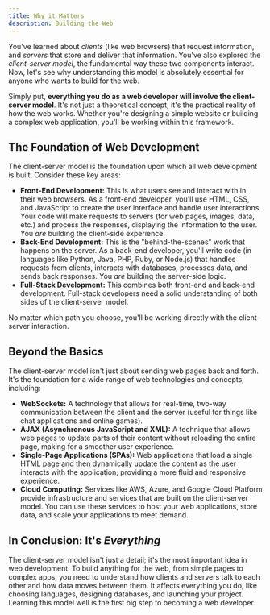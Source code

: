 ```yaml
---
title: Why it Matters
description: Building the Web
---
```


You've learned about _clients_ (like web browsers) that request information, and _servers_ that store and deliver that information.
You've also explored the _client-server model_, the fundamental way these two components interact.
Now, let's see why understanding this model is absolutely essential for anyone who wants to build for the web.

Simply put, **everything you do as a web developer will involve the client-server model**.
It's not just a theoretical concept; it's the practical reality of how the web works.
Whether you're designing a simple website or building a complex web application, you'll be working within this framework.

## The Foundation of Web Development

The client-server model is the foundation upon which all web development is built.
Consider these key areas:

- **Front-End Development:** This is what users see and interact with in their web browsers.
  As a front-end developer, you'll use HTML, CSS, and JavaScript to create the user interface and handle user interactions.
  Your code will make requests to servers (for web pages, images, data, etc.) and process the responses, displaying the information to the user.
  You _are_ building the client-side experience.
- **Back-End Development:** This is the "behind-the-scenes" work that happens on the server.
  As a back-end developer, you'll write code (in languages like Python, Java, PHP, Ruby, or Node.js) that handles requests from clients, interacts with databases, processes data, and sends back responses. You _are_ building the server-side logic.
- **Full-Stack Development:** This combines both front-end and back-end development.
  Full-stack developers need a solid understanding of both sides of the client-server model.

No matter which path you choose, you'll be working directly with the client-server interaction.

## Beyond the Basics

The client-server model isn't just about sending web pages back and forth. It's the foundation for a wide range of web technologies and concepts, including:

- **WebSockets:** A technology that allows for real-time, two-way communication between the client and the server (useful for things like chat applications and online games).
- **AJAX (Asynchronous JavaScript and XML):** A technique that allows web pages to update parts of their content without reloading the entire page, making for a smoother user experience.
- **Single-Page Applications (SPAs):** Web applications that load a single HTML page and then dynamically update the content as the user interacts with the application, providing a more fluid and responsive experience.
- **Cloud Computing:** Services like AWS, Azure, and Google Cloud Platform provide infrastructure and services that are built on the client-server model. You can use these services to host your web applications, store data, and scale your applications to meet demand.

## In Conclusion: It's _Everything_

The client-server model isn't just a detail; it's the most important idea in web development.
To build anything for the web, from simple pages to complex apps, you need to understand how clients and servers talk to each other and how data moves between them.
It affects everything you do, like choosing languages, designing databases, and launching your project.
Learning this model well is the first big step to becoming a web developer.
